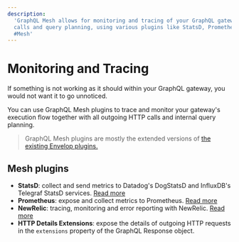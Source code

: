 ```yaml
---
description:
  'GraphQL Mesh allows for monitoring and tracing of your GraphQL gateway, including outgoing HTTP
  calls and query planning, using various plugins like StatsD, Prometheus, and NewRelic. #GraphQL
  #Mesh'
---
```



# Monitoring and Tracing

If something is not working as it should within your GraphQL gateway, you would not want it to go
unnoticed.

You can use GraphQL Mesh plugins to trace and monitor your gateway's execution flow together with
all outgoing HTTP calls and internal query planning.

> GraphQL Mesh plugins are mostly the extended versions of
> [the existing Envelop plugins.](https://www.envelop.dev/docs/guides/monitoring-and-tracing)

## Mesh plugins

- **StatsD**: collect and send metrics to Datadog's DogStatsD and InfluxDB's Telegraf StatsD
  services. [Read more](/docs/plugins/statsd)
- **Prometheus**: expose and collect metrics to Prometheus. [Read more](/docs/plugins/prometheus)
- **NewRelic**: tracing, monitoring and error reporting with NewRelic.
  [Read more](/docs/plugins/new-relic)
- **HTTP Details Extensions**: expose the details of outgoing HTTP requests in the `extensions`
  property of the GraphQL Response object.
